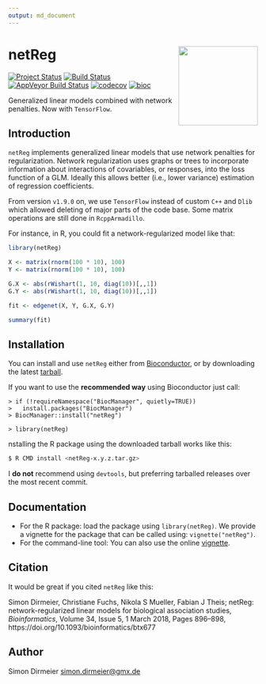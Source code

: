 ```yaml
---
output: md_document
---
```


# netReg <img src="https://rawgit.com/dirmeier/netReg/master/inst/sticker/sticker.png" align="right" width="160px"/>

[![Project Status](http://www.repostatus.org/badges/latest/active.svg)](http://www.repostatus.org/#active)
[![Build Status](https://travis-ci.org/dirmeier/netReg.svg?branch=master)](https://travis-ci.org/dirmeier/netReg)
[![AppVeyor Build Status](https://ci.appveyor.com/api/projects/status/github/dirmeier/netReg?branch=master&svg=true)](https://ci.appveyor.com/project/dirmeier/netReg)
[![codecov](https://codecov.io/gh/dirmeier/netReg/branch/master/graph/badge.svg)](https://codecov.io/gh/dirmeier/netReg)
[![bioc](https://bioconductor.org/shields/years-in-bioc/netReg.svg)](https://bioconductor.org/packages/release/bioc/html/netReg.html)

Generalized linear models combined with network penalties. Now with `TensorFlow`.

## Introduction

`netReg` implements generalized linear models that use network penalties for regularization. Network regularization uses graphs or trees to incorporate information about interactions of covariables, or responses, into the loss function of a GLM. Ideally this allows better (i.e., lower variance) estimation of regression coefficients. 

From version `v1.9.0` on, we use `TensorFlow` instead of custom `C++` and `Dlib` which allowed deleting of major parts of the code base.
Some matrix operations are still done in `RcppArmadillo`. 

For instance, in R, you could fit a network-regularized model like that:

```r
library(netReg)

X <- matrix(rnorm(100 * 10), 100)
Y <- matrix(rnorm(100 * 10), 100)

G.X <- abs(rWishart(1, 10, diag(10))[,,1])
G.Y <- abs(rWishart(1, 10, diag(10))[,,1])

fit <- edgenet(X, Y, G.X, G.Y)

summary(fit)
```

## Installation

You can install and use `netReg` either from [Bioconductor](https://bioconductor.org/packages/release/bioc/html/netReg.html),
or by downloading the latest [tarball](https://github.com/dirmeier/netReg/releases).

If you want to use the **recommended way** using Bioconductor just call:

```
> if (!requireNamespace("BiocManager", quietly=TRUE))
>   install.packages("BiocManager")
> BiocManager::install("netReg")
  
> library(netReg)
```
 
nstalling the R package using the downloaded tarball works like this:

```bash
$ R CMD install <netReg-x.y.z.tar.gz>
```

I **do not** recommend using `devtools`, but preferring tarballed releases over the most recent commit.

## Documentation

* For the R package: load the package using `library(netReg)`. We provide a vignette for the package that can be called using: `vignette("netReg")`. 
* For the command-line tool: You can also use the online [vignette](https://dirmeier.github.io/netReg/articles/netReg.html).

## Citation

It would be great if you cited `netReg` like this:

Simon Dirmeier, Christiane Fuchs, Nikola S Mueller, Fabian J Theis; 
netReg: network-regularized linear models for biological association studies, 
*Bioinformatics*, Volume 34, Issue 5, 1 March 2018, Pages 896–898, https://doi.org/10.1093/bioinformatics/btx677

## Author

Simon Dirmeier <a href="mailto:simon.dirmeier@gmx.de">simon.dirmeier@gmx.de</a>
